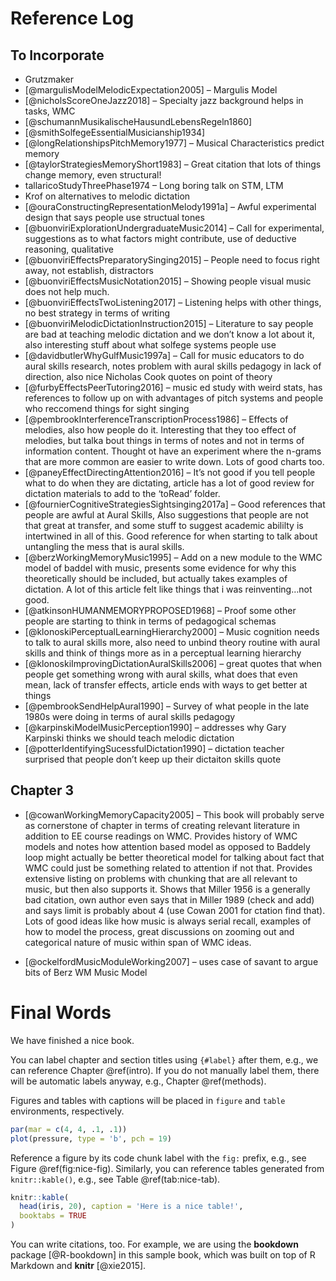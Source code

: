 # Reference Log 

## To Incorporate

* Grutzmaker 
* [@margulisModelMelodicExpectation2005] -- Margulis Model 
* [@nicholsScoreOneJazz2018] -- Specialty jazz background helps in tasks, WMC
* [@schumannMusikalischeHausundLebensRegeln1860]
* [@smithSolfegeEssentialMusicianship1934]
* [@longRelationshipsPitchMemory1977] -- Musical Characteristics predict memory
* [@taylorStrategiesMemoryShort1983] -- Great citation that lots of things change memory, even structural! 
* tallaricoStudyThreePhase1974 -- Long boring talk on STM, LTM
* Krof on alternatives to melodic dictation
* [@ouraConstructingRepresentationMelody1991a] -- Awful experimental design that says people use structual tones
* [@buonviriExplorationUndergraduateMusic2014] -- Call for experimental, suggestions as to what factors might contribute, use of deductive reasoning, qualitative
* [@buonviriEffectsPreparatorySinging2015] -- People need to focus right away, not establish, distractors
* [@buonviriEffectsMusicNotation2015] -- Showing people visual music does not help much.
* [@buonviriEffectsTwoListening2017] -- Listening helps with other things, no best strategy in terms of writing
* [@buonviriMelodicDictationInstruction2015] -- Literature to say people are bad at teaching melodic dictation and we don't know a lot about it, also interesting stuff about what solfege systems people use
* [@davidbutlerWhyGulfMusic1997a] -- Call for music educators to do aural skills research, notes problem with aural skills pedagogy in lack of direction, also nice Nicholas Cook quotes on point of theory
* [@furbyEffectsPeerTutoring2016] -- music ed study with weird stats, has references to follow up on with advantages of pitch systems and people who reccomend things for sight singing
* [@pembrookInterferenceTranscriptionProcess1986] -- Effects of melodies, also how people do it. Interesting that they too effect of melodies, but talka bout things in terms of notes and not in terms of information content. Thought ot have an experiment where the n-grams that are more common are easier to write down. Lots of good charts too. 
* [@paneyEffectDirectingAttention2016] -- It's not good if you tell people what to do when they are dictating, article has a lot of good review for dictation materials to add to the 'toRead' folder.
* [@fournierCognitiveStrategiesSightsinging2017a] -- Good references that people are awful at Aural Skills, Also suggestions that people are not that great at transfer, and some stuff to suggest academic abililty is intertwined in all of this. Good reference for when starting to talk about untangling the mess that is aural skills. 
* [@berzWorkingMemoryMusic1995] -- Add on a new module to the WMC model of baddel with music, presents some evidence for why this theoretically should be included, but actually takes examples of dictation. A lot of this article felt like things that i was reinventing...not  good.
* [@atkinsonHUMANMEMORYPROPOSED1968] -- Proof some other people are starting to think in terms of pedagogical schemas
* [@klonoskiPerceptualLearningHierarchy2000] -- Music cognition needs to talk to aural skills more, also need to unbind theory routine with aural skills and think of things more as in a perceptual learning hierarchy 
* [@klonoskiImprovingDictationAuralSkills2006] -- great quotes that when people get something wrong with aural skills, what does that even mean, lack of transfer effects, article ends with ways to get better at things
* [@pembrookSendHelpAural1990] -- Survey of what people in the late 1980s were doing in terms of aural skills pedagogy
* [@karpinskiModelMusicPerception1990] -- addresses why Gary Karpinski thinks we should teach melodic dictation
* [@potterIdentifyingSucessfulDictation1990] -- dictation teacher surprised that people don't keep up their dictaiton skills quote

## Chapter 3

* [@cowanWorkingMemoryCapacity2005] -- This book will probably serve as cornerstone of chapter in terms of creating relevant literature in addition to EE course readings on WMC. Provides history of WMC models and notes how attention based model as opposed to Baddely loop might actually be better theoretical model for talking about fact that WMC could just be something related to attention if not that. Provides extensive listing on problems with chunking that are all relevant to music, but then also supports it. Shows that Miller 1956 is a generally bad citation, own author even says that in Miller 1989 (check and add) and says limit is probably about 4 (use Cowan 2001 for ctation find that). Lots of good ideas like how music is always serial recall, examples of how to model the process, great discussions on zooming out and categorical nature of music within span of WMC ideas.

* [@ockelfordMusicModuleWorking2007] -- uses case of savant to argue bits of Berz WM Music Model



# Final Words

We have finished a nice book.

You can label chapter and section titles using `{#label}` after them, e.g., we can reference Chapter \@ref(intro). If you do not manually label them, there will be automatic labels anyway, e.g., Chapter \@ref(methods).

Figures and tables with captions will be placed in `figure` and `table` environments, respectively.

```r
par(mar = c(4, 4, .1, .1))
plot(pressure, type = 'b', pch = 19)
```

Reference a figure by its code chunk label with the `fig:` prefix, e.g., see Figure \@ref(fig:nice-fig). Similarly, you can reference tables generated from `knitr::kable()`, e.g., see Table \@ref(tab:nice-tab).

```r
knitr::kable(
  head(iris, 20), caption = 'Here is a nice table!',
  booktabs = TRUE
)
```

You can write citations, too. For example, we are using the **bookdown** package [@R-bookdown] in this sample book, which was built on top of R Markdown and **knitr** [@xie2015].
